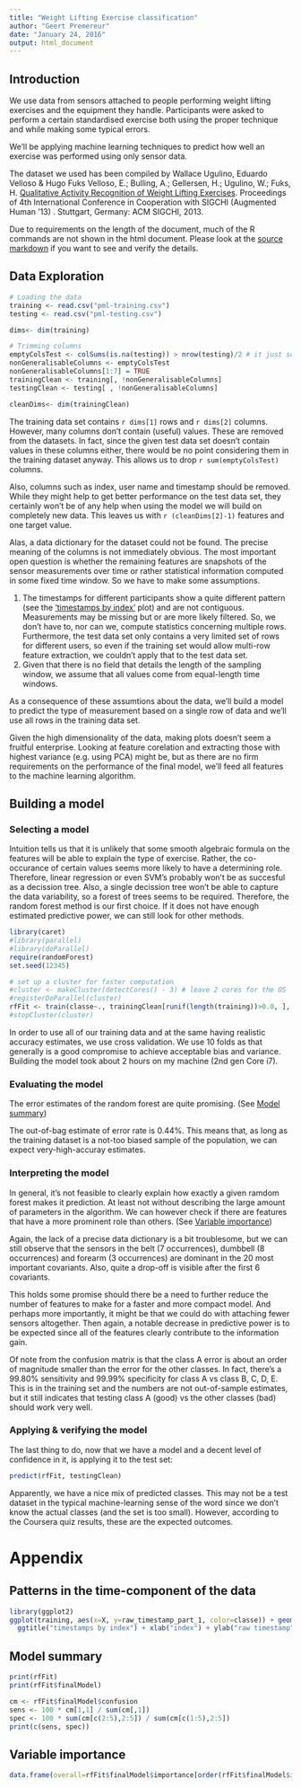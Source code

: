 ```yaml
---
title: "Weight Lifting Exercise classification"
author: "Geert Premereur"
date: "January 24, 2016"
output: html_document
---
```


## Introduction

We use data from sensors attached to people performing weight lifting exercises and the equipment they handle. Participants were asked to perform a certain standardised exercise both using the proper technique and while making some typical errors.

We'll be applying machine learning techniques to predict how well an exercise was performed using only sensor data.

The dataset we used has been compiled by Wallace Ugulino, Eduardo Velloso & Hugo Fuks 
Velloso, E.; Bulling, A.; Gellersen, H.; Ugulino, W.; Fuks, H. [Qualitative Activity Recognition of Weight Lifting Exercises](http://groupware.les.inf.puc-rio.br/work.jsf?p1=11201). Proceedings of 4th International Conference in Cooperation with SIGCHI (Augmented Human '13) . Stuttgart, Germany: ACM SIGCHI, 2013.

Due to requirements on the length of the document, much of the R commands are not shown in the html document. Please look at the [source markdown]("index.Rmd")  if you want to see and verify the details.

## Data Exploration

```r
# Loading the data
training <- read.csv("pml-training.csv")
testing <- read.csv("pml-testing.csv")

dims<- dim(training)
```

```r
# Trimming columns
emptyColsTest <- colSums(is.na(testing)) > nrow(testing)/2 # it just so happens to be that the class and the problem id columns align
nonGeneralisableColumns <- emptyColsTest
nonGeneralisableColumns[1:7] = TRUE
trainingClean <- training[, !nonGeneralisableColumns]
testingClean <- testing[ , !nonGeneralisableColumns]

cleanDims<- dim(trainingClean)
```

The training data set contains `r dims[1]` rows and `r dims[2]` columns. However, many columns don't contain (useful) values. These are removed from the datasets. In fact, since the given test data set doesn't contain values in these columns either, there would be no point considering them in the training dataset anyway. This allows us to drop `r sum(emptyColsTest)` columns.

Also, columns such as index, user name and timestamp should be removed. While they might help to get better performance on the test data set, they certainly won't be of any help when using the model we will build on completely new data. This leaves us with `r (cleanDims[2]-1)` features and one target value.

Alas, a data dictionary for the dataset could not be found. The precise meaning of the columns is not immediately obvious. The most important open question is whether the remaining features are snapshots of the sensor measurements over time or rather statistical information computed in some fixed time window. So we have to make some assumptions.

1. The timestamps for different participants show a quite different pattern (see the ['timestamps by index'](#patterns-in-the-time-component-of-the-data) plot) and are not contiguous. Measurements may be missing but or are more likely filtered. So, we don't have to, nor can we,  compute statistics concerning multiple rows. Furthermore, the test data set only contains a very limited set of rows for different users, so even if the training set would allow multi-row feature extraction, we couldn't apply that to the test data set.
1. Given that there is no field that details the length of the sampling window, we assume that all values come from equal-length time windows.

As a consequence of these assumtions about the data, we'll build a model to predict the type of measurement based on a single row of data and we'll use all rows in the training data set.

Given the high dimensionality of the data, making plots doesn't seem a fruitful enterprise. Looking at feature corelation and extracting those with highest variance (e.g. using PCA) might be, but as there are no firm requirements on the performance of the final model, we'll feed all features to the machine learning algorithm.

## Building a model

### Selecting a model

Intuition tells us that it is unlikely that some smooth algebraic formula on the features will be able to explain the type of exercise. Rather, the co-occurance of certain values seems more likely to have a determining role. Therefore, linear regression or even SVM's probably won't be as succesful as a decission tree. Also, a single decission tree won't be able to capture the data variability, so a forest of trees seems to be required. Therefore, the random forest method is our first choice. If it does not have enough estimated predictive power, we can still look for other methods.

```r
library(caret)
#library(parallel)
#library(doParallel)
require(randomForest)
set.seed(12345)

# set up a cluster for faster computation 
#cluster <- makeCluster(detectCores() - 3) # leave 2 cores for the OS
#registerDoParallel(cluster)
rfFit <- train(classe~., trainingClean[runif(length(training))>0.0, ], method="rf", trControl=trainControl(method="cv",number=10), prox=TRUE, allowParallel=FALSE)
#stopCluster(cluster)
```

In order to use all of our training data and at the same having realistic accuracy estimates, we use cross validation. We use 10 folds as that generally is a good compromise to achieve acceptable bias and variance. Building the model took about 2 hours on my machine (2nd gen Core i7).

### Evaluating the model

The error estimates of the random forest are quite promising. (See [Model summary](#model-summary))

The out-of-bag estimate of error rate is 0.44%. This means that, as long as the training dataset is a not-too biased sample of the population, we can expect very-high-accuray estimates.

### Interpreting the model

In general, it's not feasible to clearly explain how exactly a given ramdom forest makes it prediction. At least not without describing the large amount of parameters in the algorithm. We can however check if there are features that have a more prominent role than others. (See [Variable importance](#variable-importance))

Again, the lack of a precise data dictionary is a bit troublesome, but we can still observe that the sensors in the belt (7 occurrences), dumbbell (8 occurrences) and forearm (3 occurrences) are dominant in the 20 most important covariants. Also, quite a drop-off is visible after the first 6 covariants. 

This holds some promise should there be a need to further reduce the number of features to make for a faster and more compact model. And perhaps more importantly, it might be that we could do with attaching fewer sensors altogether. Then again, a notable decrease in predictive power is to be expected since all of the features clearly contribute to the information gain.

Of note from the confusion matrix is that the class A error is about an order of magnitude smaller than the error for the other classes. In fact, there's a 99.80% sensitivity and 99.99% specificity for class A vs class B, C, D, E. This is in the training set and the numbers are not out-of-sample estimates, but it still indicates that testing class A (good) vs the other classes (bad) should work very well.

### Applying & verifying the model

The last thing to do, now that we have a model and a decent level of confidence in it, is applying it to the test set:

```r
predict(rfFit, testingClean)
```

Apparently, we have a nice mix of predicted classes. This may not be a test dataset in the typical machine-learning sense of the word since we don't know the actual classes (and the set is too small). However, according to the Coursera quiz results, these are the expected outcomes.

# Appendix

## Patterns in the time-component of the data

```r
library(ggplot2)
ggplot(training, aes(x=X, y=raw_timestamp_part_1, color=classe)) + geom_point(shape=1) +
  ggtitle("timestamps by index") + xlab("index") + ylab("raw timestamp")
```


## Model summary

```r
print(rfFit)
print(rfFit$finalModel)

cm <- rfFit$finalModel$confusion
sens <- 100 * cm[1,1] / sum(cm[,1])
spec <- 100 * sum(cm[c(2:5),2:5]) / sum(cm[c(1:5),2:5])
print(c(sens, spec))
```

## Variable importance

```r
data.frame(overall=rfFit$finalModel$importance[order(rfFit$finalModel$importance, decreasing = TRUE),])
```